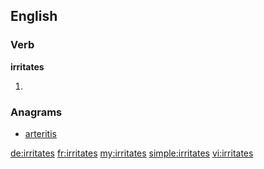 ==English==

===Verb===
'''irritates'''

# {{third-person singular of|[[irritate]]}}

===Anagrams===
* [[arteritis#English|arteritis]]

[[de:irritates]]
[[fr:irritates]]
[[my:irritates]]
[[simple:irritates]]
[[vi:irritates]]
